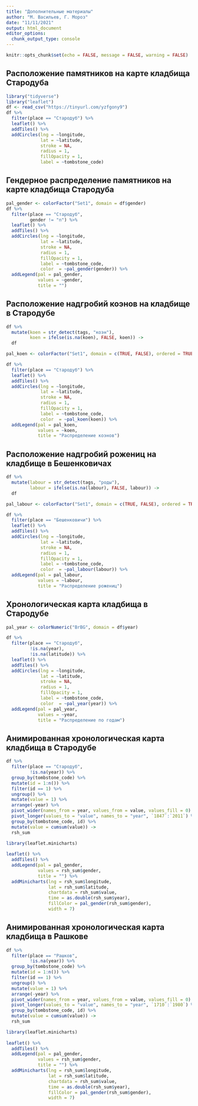 ```yaml
---
title: "Дополнительные материалы"
author: "М. Васильев, Г. Мороз"
date: "11/11/2021"
output: html_document
editor_options: 
  chunk_output_type: console
---
```


```r
knitr::opts_chunk$set(echo = FALSE, message = FALSE, warning = FALSE)
```

## Расположение памятников на карте кладбища Стародуба

```r
library("tidyverse")
library("leaflet")
df <- read_csv("https://tinyurl.com/yzfgony9")
df %>% 
  filter(place == "Стародуб") %>% 
  leaflet() %>% 
  addTiles() %>% 
  addCircles(lng = ~longitude,
             lat = ~latitude,
             stroke = NA, 
             radius = 1,
             fillOpacity = 1, 
             label = ~tombstone_code)
```

## Гендерное распределение памятников на карте кладбища Стародуба

```r
pal_gender <- colorFactor("Set1", domain = df$gender)
df %>% 
  filter(place == "Стародуб",
         gender != "n") %>% 
  leaflet() %>% 
  addTiles() %>% 
  addCircles(lng = ~longitude,
             lat = ~latitude,
             stroke = NA, 
             radius = 1,
             fillOpacity = 1, 
             label = ~tombstone_code,
             color  = ~pal_gender(gender)) %>% 
  addLegend(pal = pal_gender,
            values = ~gender,
            title = "")
```

## Расположение надгробий коэнов на кладбище в Стародубе

```r
df %>% 
  mutate(koen = str_detect(tags, "коэн"),
         koen = ifelse(is.na(koen), FALSE, koen)) ->
  df

pal_koen <- colorFactor("Set1", domain = c(TRUE, FALSE), ordered = TRUE)

df %>%   
  filter(place == "Стародуб") %>% 
  leaflet() %>% 
  addTiles() %>% 
  addCircles(lng = ~longitude,
             lat = ~latitude,
             stroke = NA, 
             radius = 1,
             fillOpacity = 1, 
             label = ~tombstone_code,
             color  = ~pal_koen(koen)) %>% 
  addLegend(pal = pal_koen,
            values = ~koen,
            title = "Распределение коэнов")
```


## Расположение надгробий рожениц на кладбище в Бешенковичах

```r
df %>% 
  mutate(labour = str_detect(tags, "роды"),
         labour = ifelse(is.na(labour), FALSE, labour)) ->
  df

pal_labour <- colorFactor("Set1", domain = c(TRUE, FALSE), ordered = TRUE)

df %>%   
  filter(place == "Бешенковичи") %>% 
  leaflet() %>% 
  addTiles() %>% 
  addCircles(lng = ~longitude,
             lat = ~latitude,
             stroke = NA, 
             radius = 1,
             fillOpacity = 1, 
             label = ~tombstone_code,
             color  = ~pal_labour(labour)) %>% 
  addLegend(pal = pal_labour,
            values = ~labour,
            title = "Распределение рожениц")
```


## Хронологическая карта кладбища в Стародубе

```r
pal_year <- colorNumeric("BrBG", domain = df$year)

df %>%   
  filter(place == "Стародуб",
         !is.na(year),
         !is.na(latitude)) %>% 
  leaflet() %>% 
  addTiles() %>% 
  addCircles(lng = ~longitude,
             lat = ~latitude,
             stroke = NA, 
             radius = 1,
             fillOpacity = 1, 
             label = ~tombstone_code,
             color  = ~pal_year(year)) %>% 
  addLegend(pal = pal_year,
            values = ~year,
            title = "Распределение по годам")
```


## Анимированная хронологическая карта кладбища в Стародубе

```r
df %>%   
  filter(place == "Стародуб",
         !is.na(year)) %>% 
  group_by(tombstone_code) %>% 
  mutate(id = 1:n()) %>% 
  filter(id == 1) %>% 
  ungroup() %>% 
  mutate(value = 1) %>% 
  arrange(-year) %>% 
  pivot_wider(names_from = year, values_from = value, values_fill = 0) %>% 
  pivot_longer(values_to = "value", names_to = "year", `1847`:`2011`) %>% 
  group_by(tombstone_code, id) %>% 
  mutate(value = cumsum(value)) ->
  rsh_sum

library(leaflet.minicharts)
  
leaflet() %>% 
  addTiles() %>% 
  addLegend(pal = pal_gender,
            values = rsh_sum$gender,
            title = "") %>% 
  addMinicharts(lng = rsh_sum$longitude,
                lat = rsh_sum$latitude,
                chartdata = rsh_sum$value,
                time = as.double(rsh_sum$year), 
                fillColor = pal_gender(rsh_sum$gender),
                width = 7)
```

## Анимированная хронологическая карта кладбища в Рашкове

```r
df %>%   
  filter(place == "Рашков",
         !is.na(year)) %>% 
  group_by(tombstone_code) %>% 
  mutate(id = 1:n()) %>% 
  filter(id == 1) %>% 
  ungroup() %>% 
  mutate(value = 1) %>% 
  arrange(-year) %>% 
  pivot_wider(names_from = year, values_from = value, values_fill = 0) %>% 
  pivot_longer(values_to = "value", names_to = "year", `1710`:`1980`) %>% 
  group_by(tombstone_code, id) %>% 
  mutate(value = cumsum(value)) ->
  rsh_sum

library(leaflet.minicharts)
  
leaflet() %>% 
  addTiles() %>% 
  addLegend(pal = pal_gender,
            values = rsh_sum$gender,
            title = "") %>% 
  addMinicharts(lng = rsh_sum$longitude,
                lat = rsh_sum$latitude,
                chartdata = rsh_sum$value,
                time = as.double(rsh_sum$year), 
                fillColor = pal_gender(rsh_sum$gender),
                width = 7)
```

